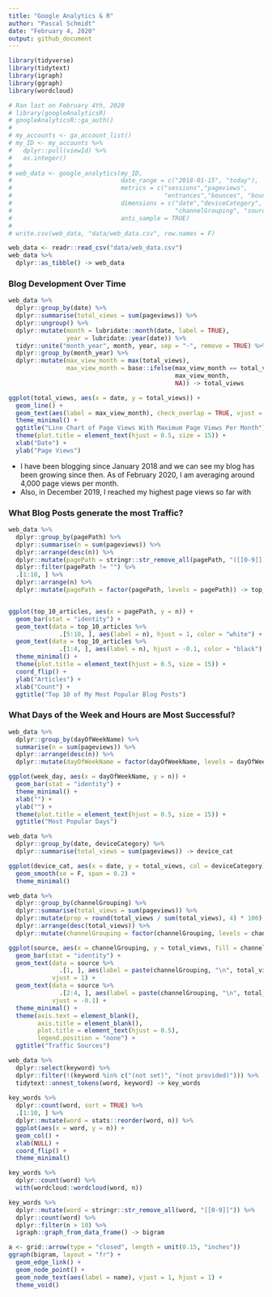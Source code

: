 ```yaml
---
title: "Google Analytics & R"
author: "Pascal Schmidt"
date: "February 4, 2020"
output: github_document
---
```


```r
library(tidyverse)
library(tidytext)
library(igraph)
library(ggraph)
library(wordcloud)
```

```r
# Ran last on February 4th, 2020
# library(googleAnalyticsR)
# googleAnalyticsR::ga_auth()
# 
# my_accounts <- ga_account_list()
# my_ID <- my_accounts %>%
#   dplyr::pull(viewId) %>%
#   as.integer()
# 
# web_data <- google_analytics(my_ID, 
#                              date_range = c("2018-01-15", "today"),
#                              metrics = c("sessions","pageviews", 
#                                          "entrances","bounces", "bounceRate", "sessionDuration"),
#                              dimensions = c("date","deviceCategory", "hour", "dayOfWeekName",
#                                             "channelGrouping", "source", "keyword", "pagePath"),
#                              anti_sample = TRUE)
# 
# write.csv(web_data, "data/web_data.csv", row.names = F)

web_data <- readr::read_csv("data/web_data.csv")
web_data %>% 
  dplyr::as_tibble() -> web_data
```

### Blog Development Over Time

```r
web_data %>%
  dplyr::group_by(date) %>%
  dplyr::summarise(total_views = sum(pageviews)) %>%
  dplyr::ungroup() %>%
  dplyr::mutate(month = lubridate::month(date, label = TRUE),
                year = lubridate::year(date)) %>%
  tidyr::unite("month_year", month, year, sep = "-", remove = TRUE) %>%
  dplyr::group_by(month_year) %>%
  dplyr::mutate(max_view_month = max(total_views),
                max_view_month = base::ifelse(max_view_month == total_views, 
                                              max_view_month, 
                                              NA)) -> total_views

ggplot(total_views, aes(x = date, y = total_views)) +
  geom_line() +
  geom_text(aes(label = max_view_month), check_overlap = TRUE, vjust = -0.5) +
  theme_minimal() +
  ggtitle("Line Chart of Page Views With Maximum Page Views Per Month") +
  theme(plot.title = element_text(hjust = 0.5, size = 15)) +
  xlab("Date") +
  ylab("Page Views")
```

- I have been blogging since January 2018 and we can see my blog has been growing since then. As of February 2020, I am averaging around 4,000 page views per month. 
- Also, in December 2019, I reached my highest page views so far with 

### What Blog Posts generate the most Traffic?

```r
web_data %>%
  dplyr::group_by(pagePath) %>%
  dplyr::summarise(n = sum(pageviews)) %>%
  dplyr::arrange(desc(n)) %>%
  dplyr::mutate(pagePath = stringr::str_remove_all(pagePath, "([[0-9]]|\\/)")) %>%
  dplyr::filter(pagePath != "") %>%
  .[1:10, ] %>%
  dplyr::arrange(n) %>%
  dplyr::mutate(pagePath = factor(pagePath, levels = pagePath)) -> top_10_articles


ggplot(top_10_articles, aes(x = pagePath, y = n)) +
  geom_bar(stat = "identity") +
  geom_text(data = top_10_articles %>%
              .[5:10, ], aes(label = n), hjust = 1, color = "white") +
  geom_text(data = top_10_articles %>%
              .[1:4, ], aes(label = n), hjust = -0.1, color = "black") +
  theme_minimal() +
  theme(plot.title = element_text(hjust = 0.5, size = 15)) +
  coord_flip() +
  ylab("Articles") +
  xlab("Count") +
  ggtitle("Top 10 of My Most Popular Blog Posts")
```

### What Days of the Week and Hours are Most Successful?

```r
web_data %>%
  dplyr::group_by(dayOfWeekName) %>%
  summarise(n = sum(pageviews)) %>%
  dplyr::arrange(desc(n)) %>%
  dplyr::mutate(dayOfWeekName = factor(dayOfWeekName, levels = dayOfWeekName)) -> week_day

ggplot(week_day, aes(x = dayOfWeekName, y = n)) +
  geom_bar(stat = "identity") +
  theme_minimal() +
  xlab("") +
  ylab("") +
  theme(plot.title = element_text(hjust = 0.5, size = 15)) +
  ggtitle("Most Popular Days")
```


```r
web_data %>%
  dplyr::group_by(date, deviceCategory) %>%
  dplyr::summarise(total_views = sum(pageviews)) -> device_cat

ggplot(device_cat, aes(x = date, y = total_views, col = deviceCategory)) +
  geom_smooth(se = F, span = 0.2) +
  theme_minimal()
```

```r
web_data %>%
  dplyr::group_by(channelGrouping) %>%
  dplyr::summarise(total_views = sum(pageviews)) %>%
  dplyr::mutate(prop = round(total_views / sum(total_views), 4) * 100) %>%
  dplyr::arrange(desc(total_views)) %>%
  dplyr::mutate(channelGrouping = factor(channelGrouping, levels = channelGrouping)) -> source

ggplot(source, aes(x = channelGrouping, y = total_views, fill = channelGrouping)) +
  geom_bar(stat = "identity") +
  geom_text(data = source %>%
              .[1, ], aes(label = paste(channelGrouping, "\n", total_views, "\n", prop, "%")),
            vjust = 1) +
  geom_text(data = source %>%
              .[2:4, ], aes(label = paste(channelGrouping, "\n", total_views, "\n", prop, "%")),
            vjust = -0.1) +
  theme_minimal() +
  theme(axis.text = element_blank(),
        axis.title = element_blank(),
        plot.title = element_text(hjust = 0.5),
        legend.position = "none") +
  ggtitle("Traffic Sources")
```

```r
web_data %>%
  dplyr::select(keyword) %>%
  dplyr::filter(!(keyword %in% c("(not set)", "(not provided)"))) %>%
  tidytext::unnest_tokens(word, keyword) -> key_words
  
key_words %>%
  dplyr::count(word, sort = TRUE) %>%
  .[1:10, ] %>%
  dplyr::mutate(word = stats::reorder(word, n)) %>%
  ggplot(aes(x = word, y = n)) +
  geom_col() +
  xlab(NULL) +
  coord_flip() +
  theme_minimal()
```

```r
key_words %>%
  dplyr::count(word) %>%
  with(wordcloud::wordcloud(word, n))
```

```r
key_words %>%
  dplyr::mutate(word = stringr::str_remove_all(word, "[[0-9]]")) %>%
  dplyr::count(word) %>%
  dplyr::filter(n > 10) %>%
  igraph::graph_from_data_frame() -> bigram

a <- grid::arrow(type = "closed", length = unit(0.15, "inches"))
ggraph(bigram, layout = "fr") +
  geom_edge_link() +
  geom_node_point() +
  geom_node_text(aes(label = name), vjust = 1, hjust = 1) +
  theme_void()
```


